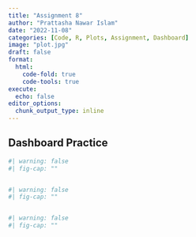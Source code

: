 ---
title: "Assignment 8"
author: "Prattasha Nawar Islam"
date: "2022-11-08"
categories: [Code, R, Plots, Assignment, Dashboard]
image: "plot.jpg"
draft: false
format:
  html:
    code-fold: true
    code-tools: true
execute:
  echo: false
editor_options: 
  chunk_output_type: inline
---

## Dashboard Practice

```{r Graph1}
#| warning: false
#| fig-cap: ""

```

``` yaml
```

```{r Graph2}
#| warning: false
#| fig-cap: ""


```

``` yaml
```

```{r}
#| warning: false
#| fig-cap: ""



```

``` yaml
```

## 
